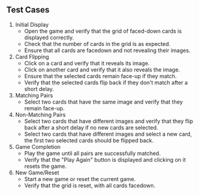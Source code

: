 ## Test Cases

1. Initial Display
   - Open the game and verify that the grid of faced-down cards is displayed correctly.
   - Check that the number of cards in the grid is as expected.
   - Ensure that all cards are facedown and not revealing their images.
1. Card Flipping
   - Click on a card and verify that it reveals its image.
   - Click on another card and verify that it also reveals the image.
   - Ensure that the selected cards remain face-up if they match.
   - Verify that the selected cards flip back if they don't match after a short delay.
1. Matching Pairs
   - Select two cards that have the same image and verify that they remain face-up.
1. Non-Matching Pairs
   - Select two cards that have different images and verify that they flip back after a short delay if no new cards are selected.
   - Select two cards that have different images and select a new card, the first two selected cards should be flipped back.
1. Game Completion
   - Play the game until all pairs are successfully matched.
   - Verify that the "Play Again" button is displayed and clicking on it resets the game.
1. New Game/Reset
   - Start a new game or reset the current game.
   - Verify that the grid is reset, with all cards facedown.
